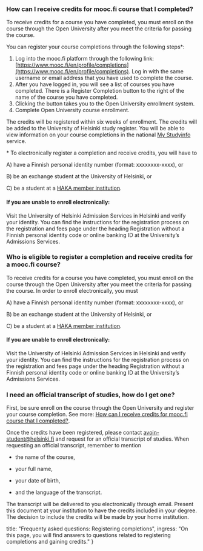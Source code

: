 
<ContentBox>

<SectionBox>
<TOC />
</SectionBox>

<SectionBox>

### How can I receive credits for mooc.fi course that I completed? <a name="study_credits"></a><a name="opintopisteet"></a>

To receive credits for a course you have completed, you must enroll on the course through the Open University after you meet the criteria for passing the course.

You can register your course completions through the following steps*:

1. Log into the mooc.fi platform through the following link: [https://www.mooc.fi/en/profile/completions](https://www.mooc.fi/en/profile/completions). Log in with the same username or email address that you have used to complete the course.
2. After you have logged in, you will see a list of courses you have completed. There is a Register Completion button to the right of the name of the course you have completed.
3. Clicking the button takes you to the Open University enrollment system.
4. Complete Open University course enrollment.

The credits will be registered within six weeks of enrollment. The credits will be added to the University of Helsinki study register. You will be able to view information on your course completions in the national [My Studyinfo](https://opintopolku.fi/oma-opintopolku/) service.

<Note>
* To electronically register a completion and receive credits, you will have to 

A) have a Finnish personal identity number (format: xxxxxxxx-xxxx), or 

B) be an exchange student at the University of Helsinki, or 

C) be a student at a [HAKA member institution](https://wiki.eduuni.fi/display/CSCHAKA/Members+and+partners).

#### If you are unable to enroll electronically:

Visit the University of Helsinki Admission Services in Helsinki and verify your identity. You can find the instructions for the registration process on the registration and fees page under the heading Registration without a Finnish personal identity code or online banking ID at the University’s Admissions Services.
</Note>

### Who is eligible to register a completion and receive credits for a mooc.fi course? <a name="eligibility"></a><a name="opintopisteet_tutkintoon"></a>

To receive credits for a course you have completed, you must enroll on the course through the Open University after you meet the criteria for passing the course. In order to enroll electronically, you must

A) have a Finnish personal identity number (format: xxxxxxxx-xxxx), or 

B) be an exchange student at the University of Helsinki, or 

C) be a student at a [HAKA member institution](https://wiki.eduuni.fi/display/CSCHAKA/Members+and+partners).

#### If you are unable to enroll electronically:

Visit the University of Helsinki Admission Services in Helsinki and verify your identity. You can find the instructions for the registration process on the registration and fees page under the heading Registration without a Finnish personal identity code or online banking ID at the University’s Admissions Services.

### I need an official transcript of studies, how do I get one? <a name="transcript"></a><a name="opintorekisteriote"></a>

First, be sure enroll on the course through the Open University and register your course completion. See more: [How can I receive credits for mooc.fi course that I completed?](#study_credits). 

Once the credits have been registered, please contact <avoin-student@helsinki.fi> and request for an official transcript of studies. When requesting an official transcript, remember to mention

* the name of the course,

* your full name,

* your date of birth,

* and the language of the transcript.

The transcript will be delivered to you electronically through email. Present this document at your institution to have the credits included in your degree. The decision to include the credits will be made by your home institution.

</SectionBox>
</ContentBox>

  title: "Frequenty asked questions: Registering completions",
  ingress: "On this page, you will find answers to questions related to registering completions and gaining credits."
}